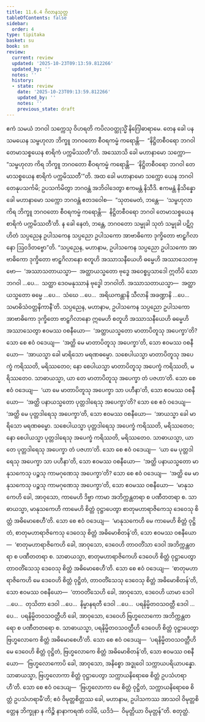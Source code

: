 ```yaml
---
title: 11.6.4 ဂိလာနသုတ္တ
tableOfContents: false
sidebar:
  order: 4
type: tipitaka
basket: su
book: sn
review:
  current: review
  updated: '2025-10-23T09:13:59.812266'
  updated_by: ''
  notes: ''
  history:
  - state: review
    date: '2025-10-23T09:13:59.812266'
    updated_by: ''
    notes: ''
    previous_state: draft
---
```



<ReviewStatus review={frontmatter.review} showDetails={true} />

<HypothesisAnnotation frontmatter={frontmatter} />

<DynamicBreadcrumb />

<Division number="1050" book="sn" e="ch" v="18" p="435">

<Paragraph number="2110" book="sn">
ဧကံ သမယံ ဘဂဝါ သက္ကေသု ဝိဟရတိ ကပိလဝတ္ထုသ္မိံ နိဂြေါဓာရာမေ. တေန ခေါ ပန သမယေန သမ္ဗဟုလာ ဘိက္ခူ ဘဂဝတော စီဝရကမ္မံ ကရောန္တိ—  “နိဋ္ဌိတစီဝရော ဘဂဝါ တေမာသစ္စယေန စာရိကံ ပက္ကမိဿတီ”တိ. အဿောသိ ခေါ မဟာနာမော သက္ကော—  “သမ္ဗဟုလာ ကိရ ဘိက္ခူ ဘဂဝတော စီဝရကမ္မံ ကရောန္တိ—  ‘နိဋ္ဌိတစီဝရော ဘဂဝါ တေမာသစ္စယေန စာရိကံ ပက္ကမိဿတီ’”တိ. အထ ခေါ မဟာနာမော သက္ကော ယေန ဘဂဝါ တေနုပသင်္ကမိ; ဥပသင်္ကမိတွာ ဘဂဝန္တံ အဘိဝါဒေတွာ ဧကမန္တံ နိသီဒိ. ဧကမန္တံ နိသိန္နော ခေါ မဟာနာမော သက္ကော ဘဂဝန္တံ ဧတဒဝေါစ—  “သုတမေတံ, ဘန္တေ—  ‘သမ္ဗဟုလာ ကိရ ဘိက္ခူ ဘဂဝတော စီဝရကမ္မံ ကရောန္တိ—  နိဋ္ဌိတစီဝရော ဘဂဝါ တေမာသစ္စယေန စာရိကံ ပက္ကမိဿတီ’တိ. န ခေါ နေတံ, ဘန္တေ, ဘဂဝတော သမ္မုခါ သုတံ သမ္မုခါ ပဋိဂ္ဂဟိတံ သပ္ပညေန ဥပါသကေန သပ္ပညော ဥပါသကော အာဗာဓိကော ဒုက္ခိတော ဗာဠှဂိလာနော ဩဝဒိတဗ္ဗော”တိ.
</Paragraph>

<Paragraph number="2111" book="sn">
“သပ္ပညေန, မဟာနာမ, ဥပါသကေန သပ္ပညော ဥပါသကော အာဗာဓိကော ဒုက္ခိတော ဗာဠှဂိလာနော စတူဟိ အဿာသနီယေဟိ ဓမ္မေဟိ အဿာသေတဗ္ဗော—  ‘အဿာသတာယသ္မာ—  အတ္ထာယသ္မတော ဗုဒ္ဓေ အဝေစ္စပ္ပသာဒေါ ဣတိပိ သော ဘဂဝါ …ပေ…  သတ္ထာ ဒေဝမနုဿာနံ ဗုဒ္ဓေါ ဘဂဝါတိ. အဿာသတာယသ္မာ—  အတ္ထာယသ္မတော ဓမ္မေ …ပေ…  သံဃေ …ပေ…  အရိယကန္တာနိ သီလာနိ အခဏ္ဍာနိ …ပေ…  သမာဓိသံဝတ္တနိကာနီ’တိ.
</Paragraph>

<Paragraph number="2112" book="sn">
သပ္ပညေန, မဟာနာမ, ဥပါသကေန သပ္ပညော ဥပါသကော အာဗာဓိကော ဒုက္ခိတော ဗာဠှဂိလာနော ဣမေဟိ စတူဟိ အဿာသနီယေဟိ ဓမ္မေဟိ အဿာသေတွာ ဧဝမဿ ဝစနီယော—  ‘အတ္ထာယသ္မတော မာတာပိတူသု အပေက္ခာ’တိ? သော စေ ဧဝံ ဝဒေယျ—  ‘အတ္ထိ မေ မာတာပိတူသု အပေက္ခာ’တိ, သော ဧဝမဿ ဝစနီယော—  ‘အာယသ္မာ ခေါ မာရိသော မရဏဓမ္မော. သစေပါယသ္မာ မာတာပိတူသု အပေက္ခံ ကရိဿတိ, မရိဿတေဝ; နော စေပါယသ္မာ မာတာပိတူသု အပေက္ခံ ကရိဿတိ, မရိဿတေဝ. သာဓာယသ္မာ, ယာ တေ မာတာပိတူသု အပေက္ခာ တံ ပဇဟာ’တိ.
</Paragraph>

<Paragraph number="2113" book="sn">
သော စေ ဧဝံ ဝဒေယျ—  ‘ယာ မေ မာတာပိတူသု အပေက္ခာ သာ ပဟီနာ’တိ, သော ဧဝမဿ ဝစနီယော—  ‘အတ္ထိ ပနာယသ္မတော ပုတ္တဒါရေသု အပေက္ခာ’တိ? သော စေ ဧဝံ ဝဒေယျ—  ‘အတ္ထိ မေ ပုတ္တဒါရေသု အပေက္ခာ’တိ, သော ဧဝမဿ ဝစနီယော—  ‘အာယသ္မာ ခေါ မာရိသော မရဏဓမ္မော. သစေပါယသ္မာ ပုတ္တဒါရေသု အပေက္ခံ ကရိဿတိ, မရိဿတေဝ; နော စေပါယသ္မာ ပုတ္တဒါရေသု အပေက္ခံ ကရိဿတိ, မရိဿတေဝ. သာဓာယသ္မာ, ယာ တေ ပုတ္တဒါရေသု အပေက္ခာ တံ ပဇဟာ’တိ.
</Paragraph>

<Paragraph number="2114" book="sn">
သော စေ ဧဝံ ဝဒေယျ—  ‘ယာ မေ ပုတ္တဒါရေသု အပေက္ခာ သာ ပဟီနာ’တိ, သော ဧဝမဿ ဝစနီယော—  ‘အတ္ထိ ပနာယသ္မတော မာနုသကေသု ပဉ္စသု ကာမဂုဏေသု အပေက္ခာ’တိ? သော စေ ဧဝံ ဝဒေယျ—  ‘အတ္ထိ မေ မာနုသကေသု ပဉ္စသု ကာမဂုဏေသု အပေက္ခာ’တိ, သော ဧဝမဿ ဝစနီယော—  ‘မာနုသကေဟိ ခေါ, အာဝုသော, ကာမေဟိ ဒိဗ္ဗာ ကာမာ အဘိက္ကန္တတရာ စ ပဏီတတရာ စ. သာဓာယသ္မာ, မာနုသကေဟိ ကာမေဟိ စိတ္တံ ဝုဋ္ဌာပေတွာ စာတုမဟာရာဇိကေသု ဒေဝေသု စိတ္တံ အဓိမောစေဟီ’တိ.
</Paragraph>

<Paragraph number="2115" book="sn">
သော စေ ဧဝံ ဝဒေယျ—  ‘မာနုသကေဟိ မေ ကာမေဟိ စိတ္တံ ဝုဋ္ဌိတံ, စာတုမဟာရာဇိကေသု ဒေဝေသု စိတ္တံ အဓိမောစိတန်’တိ, သော ဧဝမဿ ဝစနီယော—  ‘စာတုမဟာရာဇိကေဟိ ခေါ, အာဝုသော, ဒေဝေဟိ တာဝတိံသာ ဒေဝါ အဘိက္ကန္တတရာ စ ပဏီတတရာ စ. သာဓာယသ္မာ, စာတုမဟာရာဇိကေဟိ ဒေဝေဟိ စိတ္တံ ဝုဋ္ဌာပေတွာ တာဝတိံသေသု ဒေဝေသု စိတ္တံ အဓိမောစေဟီ’တိ.
</Paragraph>

<Paragraph number="2116" book="sn">
သော စေ ဧဝံ ဝဒေယျ—  ‘စာတုမဟာရာဇိကေဟိ မေ ဒေဝေဟိ စိတ္တံ ဝုဋ္ဌိတံ, တာဝတိံသေသု ဒေဝေသု စိတ္တံ အဓိမောစိတန်’တိ, သော ဧဝမဿ ဝစနီယော—  ‘တာဝတိံသေဟိ ခေါ, အာဝုသော, ဒေဝေဟိ ယာမာ ဒေဝါ …ပေ…  တုသိတာ ဒေဝါ …ပေ…  နိမ္မာနရတီ ဒေဝါ …ပေ…  ပရနိမ္မိတဝသဝတ္တီ ဒေဝါ …ပေ…  ပရနိမ္မိတဝသဝတ္တီဟိ ခေါ, အာဝုသော, ဒေဝေဟိ ဗြဟ္မလောကော အဘိက္ကန္တတရော စ ပဏီတတရော စ. သာဓာယသ္မာ, ပရနိမ္မိတဝသဝတ္တီဟိ ဒေဝေဟိ စိတ္တံ ဝုဋ္ဌာပေတွာ ဗြဟ္မလောကေ စိတ္တံ အဓိမောစေဟီ’တိ. သော စေ ဧဝံ ဝဒေယျ—  ‘ပရနိမ္မိတဝသဝတ္တီဟိ မေ ဒေဝေဟိ စိတ္တံ ဝုဋ္ဌိတံ, ဗြဟ္မလောကေ စိတ္တံ အဓိမောစိတန်’တိ, သော ဧဝမဿ ဝစနီယော—  ‘ဗြဟ္မလောကောပိ ခေါ, အာဝုသော, အနိစ္စော အဒ္ဓုဝေါ သက္ကာယပရိယာပန္နော. သာဓာယသ္မာ, ဗြဟ္မလောကာ စိတ္တံ ဝုဋ္ဌာပေတွာ သက္ကာယနိရောဓေ စိတ္တံ ဥပသံဟရာဟီ’တိ.
</Paragraph>

<Paragraph number="2117" book="sn">
သော စေ ဧဝံ ဝဒေယျ—  ‘ဗြဟ္မလောကာ မေ စိတ္တံ ဝုဋ္ဌိတံ, သက္ကာယနိရောဓေ စိတ္တံ ဥပသံဟရာမီ’တိ; ဧဝံ ဝိမုတ္တစိတ္တဿ ခေါ, မဟာနာမ, ဥပါသကဿ အာသဝါ ဝိမုတ္တစိတ္တေန ဘိက္ခုနာ န ကိဉ္စိ နာနာကရဏံ ဝဒါမိ, ယဒိဒံ—  ဝိမုတ္တိယာ ဝိမုတ္တန်”တိ.

</Paragraph>
</Division>

<Paragraph number="2118" type="center" book="sn">
စတုတ္ထံ.
</Paragraph>